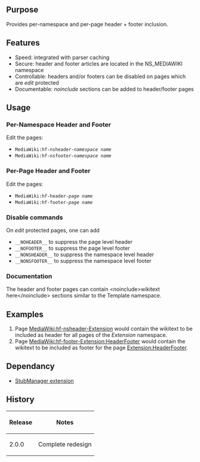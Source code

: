 {{Extension
|name        = HeaderFooter
|status      = beta
|author      = [[user:jldupont|Jean-Lou Dupont]]
|image       =
|version     = 2.0.0
|update      =
|mediawiki   = 1.11 (should work on other versions)
|download    = [http://mediawiki.googlecode.com/svn/trunk/extensions/HeaderFooter/ SVN]
|readme      =
|changelog   = See SVN ($Id$)
|description = 
|parameters  =
|rights      =
|example     =
}}
== Purpose ==
Provides per-namespace and per-page header + footer inclusion.

== Features ==
* Speed: integrated with parser caching
* Secure: header and footer articles are located in the NS_MEDIAWIKI namespace
* Controllable: headers and/or footers can be disabled on pages which are ''edit'' protected
* Documentable: ''noinclude'' sections can be added to header/footer pages

== Usage ==
=== Per-Namespace Header and Footer ===
Edit the pages:
* <code>MediaWiki:hf-nsheader-''namespace name'' </code>
* <code>MediaWiki:hf-nsfooter-''namespace name'' </code>
=== Per-Page Header and Footer ===
Edit the pages:
* <code>MediaWiki:hf-header-''page name'' </code>
* <code>MediaWiki:hf-footer-''page name'' </code>
=== Disable commands ===
On ''edit'' protected pages, one can add
* <code>__NOHEADER__</code> to suppress the page level header
* <code>__NOFOOTER__</code> to suppress the page level footer
* <code>__NONSHEADER__</code> to suppress the namespace level header
* <code>__NONSFOOTER__</code> to suppress the namespace level footer
=== Documentation ===
The header and footer pages can contain <nowiki><noinclude>wikitext here</noinclude></nowiki> sections similar to the Template namespace.

== Examples ==
# Page [[MediaWiki:hf-nsheader-Extension]] would contain the wikitext to be included as header for all pages of the ''Extension'' namespace.
# Page [[MediaWiki:hf-footer-Extension:HeaderFooter]] would contain the wikitext to be included as footer for the page [[Extension:HeaderFooter]].

== Dependancy ==
* [[Extension:StubManager|StubManager extension]]
{{Pear|HeaderFooter}}

== History ==
{|border=1
! Release !! Notes
|-
| 2.0.0 || Complete redesign
|}
